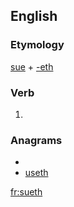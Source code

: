 ==English==

===Etymology===
[[sue]] + [[-eth]]

===Verb===
{{infl|en|verb form}}

# {{archaic third-person singular of|sue}}

===Anagrams===
* {{alphagram|ehstu}}
* [[useth#English|useth]]

[[fr:sueth]]
